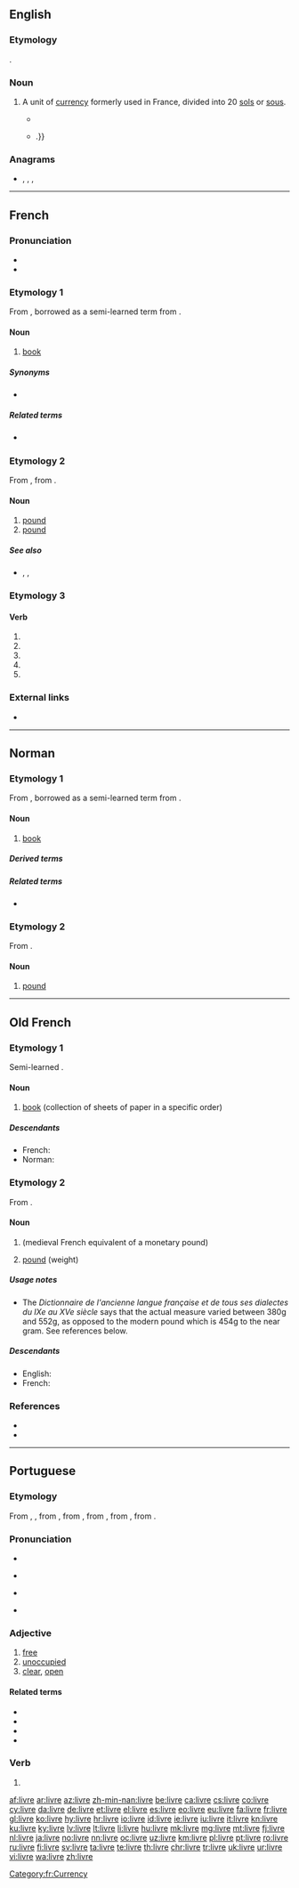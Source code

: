 {{also|livré}}
==English==
{{wikipedia|dab=livre}}

===Etymology===
{{bor|en|fr|livre}}.

===Noun===
{{en-noun}}

# {{lb|en|historical}} A unit of [[currency]] formerly used in France, divided into 20 [[sol]]s or [[sou]]s.
#* {{quote-book|year=1992|author={{w|Hilary Mantel}}|title=A Place of Greater Safety|publisher=Harper Perennial|year_published=2007|page=115|passage=They like to see them awarded comfortable pensions. Is it 700,000 '''livres''' a year to the Polignac family?}}
#* {{quote-book|year=2002|author={{w|Colin Jones (historian)|Colin Jones}}|title=The Great Nation|publisher=Penguin|year_published=2003|page=30|passage=He never, it should be noted, totally renounced his inheritance: a critic of the court round, he benefited to the tune of a cool two million '''livres''' a year from royal largesse {{...}}.}}

===Anagrams===
* {{l|en|ervil}}, {{l|en|liver}}, {{l|en|rivel}}, {{l|en|viler}}

----

==French==

===Pronunciation===
* {{audio|Fr-un livre-fr-ouest.ogg|audio (un livre)|lang=fr}}
* {{IPA|/livʁ/|lang=fr}}

===Etymology 1===
From {{inh|fr|fro|livre}}, borrowed as a semi-learned term from {{bor|fr|la|liber|liber, librum|notext=1}}.

====Noun====
{{fr-noun|m}}

# [[book]]

=====Synonyms=====
* {{l|fr|bouquin}}

=====Related terms=====
* {{l|fr|librairie}} {{g|f}}

===Etymology 2===
From {{inh|fr|fro|livre}}, from {{inh|fr|la|libra}}.

====Noun====
{{fr-noun|f}}

# [[pound]] {{gloss|unit of weight}}
# [[pound]] {{gloss|unit of currency}}

=====See also=====
* {{sense|currency}} {{l|fr|franc}}, {{l|fr|sou}}, {{l|fr|chelin}}

===Etymology 3===

====Verb====
{{fr-verb-form}}

# {{inflection of|livrer||1|s|pres|indc|lang=fr}}
# {{inflection of|livrer||3|s|pres|indc|lang=fr}}
# {{inflection of|livrer||1|s|pres|subj|lang=fr}}
# {{inflection of|livrer||3|s|pres|subj|lang=fr}}
# {{inflection of|livrer||2|s|impr|lang=fr}}

===External links===
* {{R:TLFi}}

[[Category:fr:Currency]]

----

==Norman==

===Etymology 1===
From {{inh|nrf|fro|livre}}, borrowed as a semi-learned term from {{bor|nrf|la|liber|liber, librum|notext=1}}.

====Noun====
{{nrf-noun|m}}

# {{lb|nrf|Jersey}} [[book]]

=====Derived terms=====
{{der3|{{l|nrf|garder les livres||to keep books, book-keep}}
|{{l|nrf|livre d'exèrcice||exercise book}}
|{{l|nrf|livre d'priéthes||prayer book}}}}

=====Related terms=====
* {{l|nrf|librairie||bookshop}}

===Etymology 2===
From {{etyl|la|nrf}} {{m|la|libra}}.

====Noun====
{{nrf-noun|f}}

# [[pound]] {{qualifier|unit of measure of mass}}

{{catlangcode|nrf|Units of measure}}

----

==Old French==

===Etymology 1===
Semi-learned {{bor|fro|la|liber|liber, librum|nocap=1}}.

====Noun====
{{fro-noun|m}}

# [[book]] (collection of sheets of paper in a specific order)

=====Descendants=====
* French: {{l|fr|livre}}
* Norman: {{l|nrf|livre}}

===Etymology 2===
From {{inh|fro|la|libra}}.

====Noun====
{{fro-noun|f}}

# {{l|en|livre}} (medieval French equivalent of a monetary pound)
# [[pound]] (weight)

=====Usage notes=====
* The ''Dictionnaire de l'ancienne langue française et de tous ses dialectes du IXe au XVe siècle'' says that the actual measure varied between 380g and 552g, as opposed to the modern pound which is 454g to the near gram. See references below.

=====Descendants=====
* English: {{l|en|livre}} {{qualifier|borrowed}}
* French: {{l|fr|livre}}

===References===
* {{R:Anglo-Norman On-Line Hub}}
* {{R:Godefroy|supplement=1}}

----

==Portuguese==

===Etymology===
From {{inh|pt|roa-opt|livre}}, {{m|roa-opt|libre}}, from {{inh|pt|la|līber}}, from {{inh|pt|itc-ola|loeber}}, from {{inh|pt|itc-pro|*louðeros}}, from {{inh|pt|ine-pro||*h₁lewdʰ-er-os}}, from {{m|ine-pro|*h₁lewdʰ-||people}}.

===Pronunciation===
* {{audio|Pt-livre.ogg|Audio|lang=pt}}
* {{a|PT}} {{IPA|/ˈli.vɾɨ/|lang=pt}}
* {{a|Brazil}} {{IPA|/ˈli.vɾi/|lang=pt}}
* {{hyphenation|li|vre|lang=pt}}

===Adjective===
{{pt-adj}}

# [[free]]
# [[unoccupied]]
# [[clear]], [[open]]

====Related terms====
* {{l|pt|livrar}}
* {{l|pt|liberar}}
* {{l|pt|liberdade}}
* {{l|pt|libertar}}

===Verb===
{{pt-verb-form}}

# {{pt-verb-form-of|livrar|e}}

[[af:livre]]
[[ar:livre]]
[[az:livre]]
[[zh-min-nan:livre]]
[[be:livre]]
[[ca:livre]]
[[cs:livre]]
[[co:livre]]
[[cy:livre]]
[[da:livre]]
[[de:livre]]
[[et:livre]]
[[el:livre]]
[[es:livre]]
[[eo:livre]]
[[eu:livre]]
[[fa:livre]]
[[fr:livre]]
[[gl:livre]]
[[ko:livre]]
[[hy:livre]]
[[hr:livre]]
[[io:livre]]
[[id:livre]]
[[ie:livre]]
[[iu:livre]]
[[it:livre]]
[[kn:livre]]
[[ku:livre]]
[[ky:livre]]
[[lv:livre]]
[[lt:livre]]
[[li:livre]]
[[hu:livre]]
[[mk:livre]]
[[mg:livre]]
[[mt:livre]]
[[fj:livre]]
[[nl:livre]]
[[ja:livre]]
[[no:livre]]
[[nn:livre]]
[[oc:livre]]
[[uz:livre]]
[[km:livre]]
[[pl:livre]]
[[pt:livre]]
[[ro:livre]]
[[ru:livre]]
[[fi:livre]]
[[sv:livre]]
[[ta:livre]]
[[te:livre]]
[[th:livre]]
[[chr:livre]]
[[tr:livre]]
[[uk:livre]]
[[ur:livre]]
[[vi:livre]]
[[wa:livre]]
[[zh:livre]]